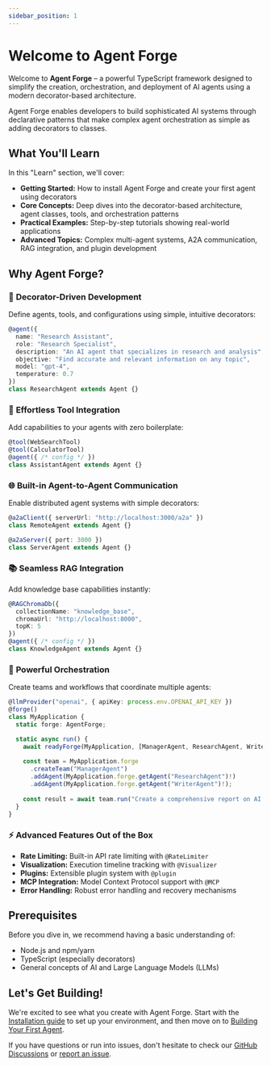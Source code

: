 ```yaml
---
sidebar_position: 1
---
```


# Welcome to Agent Forge

Welcome to **Agent Forge** – a powerful TypeScript framework designed to simplify the creation, orchestration, and deployment of AI agents using a modern decorator-based architecture.

Agent Forge enables developers to build sophisticated AI systems through declarative patterns that make complex agent orchestration as simple as adding decorators to classes.

## What You'll Learn

In this "Learn" section, we'll cover:

*   **Getting Started:** How to install Agent Forge and create your first agent using decorators
*   **Core Concepts:** Deep dives into the decorator-based architecture, agent classes, tools, and orchestration patterns
*   **Practical Examples:** Step-by-step tutorials showing real-world applications
*   **Advanced Topics:** Complex multi-agent systems, A2A communication, RAG integration, and plugin development

## Why Agent Forge?

### 🎯 **Decorator-Driven Development**
Define agents, tools, and configurations using simple, intuitive decorators:

```typescript
@agent({
  name: "Research Assistant",
  role: "Research Specialist",
  description: "An AI agent that specializes in research and analysis",
  objective: "Find accurate and relevant information on any topic",
  model: "gpt-4",
  temperature: 0.7
})
class ResearchAgent extends Agent {}
```

### 🔧 **Effortless Tool Integration**
Add capabilities to your agents with zero boilerplate:

```typescript
@tool(WebSearchTool)
@tool(CalculatorTool)
@agent({ /* config */ })
class AssistantAgent extends Agent {}
```

### 🌐 **Built-in Agent-to-Agent Communication**
Enable distributed agent systems with simple decorators:

```typescript
@a2aClient({ serverUrl: "http://localhost:3000/a2a" })
class RemoteAgent extends Agent {}

@a2aServer({ port: 3000 })
class ServerAgent extends Agent {}
```

### 📚 **Seamless RAG Integration**
Add knowledge base capabilities instantly:

```typescript
@RAGChromaDb({
  collectionName: "knowledge_base",
  chromaUrl: "http://localhost:8000",
  topK: 5
})
@agent({ /* config */ })
class KnowledgeAgent extends Agent {}
```

### 🔄 **Powerful Orchestration**
Create teams and workflows that coordinate multiple agents:

```typescript
@llmProvider("openai", { apiKey: process.env.OPENAI_API_KEY })
@forge()
class MyApplication {
  static forge: AgentForge;

  static async run() {
    await readyForge(MyApplication, [ManagerAgent, ResearchAgent, WriterAgent]);
    
    const team = MyApplication.forge
      .createTeam("ManagerAgent")
      .addAgent(MyApplication.forge.getAgent("ResearchAgent")!)
      .addAgent(MyApplication.forge.getAgent("WriterAgent")!);
      
    const result = await team.run("Create a comprehensive report on AI trends");
  }
}
```

### ⚡ **Advanced Features Out of the Box**
- **Rate Limiting:** Built-in API rate limiting with `@RateLimiter`
- **Visualization:** Execution timeline tracking with `@Visualizer`
- **Plugins:** Extensible plugin system with `@plugin`
- **MCP Integration:** Model Context Protocol support with `@MCP`
- **Error Handling:** Robust error handling and recovery mechanisms

## Prerequisites

Before you dive in, we recommend having a basic understanding of:

*   Node.js and npm/yarn
*   TypeScript (especially decorators)
*   General concepts of AI and Large Language Models (LLMs)

## Let's Get Building!

We're excited to see what you create with Agent Forge. Start with the [Installation guide](./installation) to set up your environment, and then move on to [Building Your First Agent](./your-first-agent).

If you have questions or run into issues, don't hesitate to check our [GitHub Discussions](https://github.com/frostlogic-ab/agent-forge/discussions) or [report an issue](https://github.com/frostlogic-ab/agent-forge/issues). 
